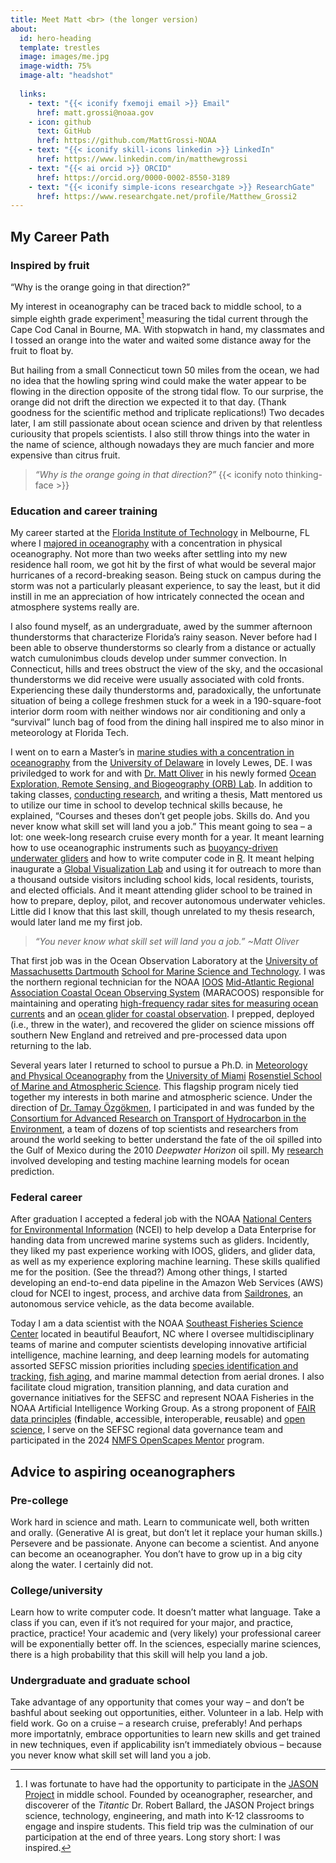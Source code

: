 ```yaml
---
title: Meet Matt <br> (the longer version)
about:
  id: hero-heading
  template: trestles
  image: images/me.jpg
  image-width: 75%
  image-alt: "headshot"
  
  links:
    - text: "{{< iconify fxemoji email >}} Email"
      href: matt.grossi@noaa.gov
    - icon: github
      text: GitHub
      href: https://github.com/MattGrossi-NOAA
    - text: "{{< iconify skill-icons linkedin >}} LinkedIn"
      href: https://www.linkedin.com/in/matthewgrossi
    - text: "{{< ai orcid >}} ORCID"
      href: https://orcid.org/0000-0002-8550-3189
    - text: "{{< iconify simple-icons researchgate >}} ResearchGate"
      href: https://www.researchgate.net/profile/Matthew_Grossi2
---
```



## My Career Path


### Inspired by fruit

"Why is the orange going in that direction?"

My interest in oceanography can be traced back to middle school, to a simple eighth grade experiment[^1] measuring the tidal current through the Cape Cod Canal in Bourne, MA. With stopwatch in hand, my classmates and I tossed an orange into the water and waited some distance away for the fruit to float by.

But hailing from a small Connecticut town 50 miles from the ocean, we had no idea that the howling spring wind could make the water appear to be flowing in the direction opposite of the strong tidal flow. To our surprise, the orange did not drift the direction we expected it to that day. (Thank goodness for the scientific method and triplicate replications!) Two decades later, I am still passionate about ocean science and driven by that relentless curiousity that propels scientists. I also still throw things into the water in the name of science, although nowadays they are much fancier and more expensive than citrus fruit.

[^1]: I was fortunate to have had the opportunity to participate in the [JASON Project](https://jason.org/){target="_blank"} in middle school. Founded by oceanographer, researcher, and discoverer of the *Titantic* Dr. Robert Ballard, the JASON Project brings science, technology, engineering, and math into K-12 classrooms to engage and inspire students. This field trip was the culmination of our participation at the end of three years. Long story short: I was inspired.

> *"Why is the orange going in that direction?"* {{< iconify noto thinking-face >}}

### Education and career training

My career started at the [Florida Institute of Technology](https://www.fit.edu){target="_blank"} in Melbourne, FL where I [majored in oceanography](https://catalog.fit.edu/preview_program.php?catoid=18&poid=7286&returnto=1041){target="_blank"} with a concentration in physical oceanography. Not more than two weeks after settling into my new residence hall room, we got hit by the first of what would be several major hurricanes of a record-breaking season. Being stuck on campus during the storm was not a particularly pleasant experience, to say the least, but it did instill in me an appreciation of how intricately connected the ocean and atmosphere systems really are.

I also found myself, as an undergraduate, awed by the summer afternoon thunderstorms that characterize Florida's rainy season. Never before had I been able to observe thunderstorms so clearly from a distance or actually watch cumulonimbus clouds develop under summer convection. In Connecticut, hills and trees obstruct the view of the sky, and the occasional thunderstorms we did receive were usually associated with cold fronts. Experiencing these daily thunderstorms and, paradoxically, the unfortunate situation of being a college freshmen stuck for a week in a 190-square-foot interior dorm room with neither windows nor air conditioning and only a "survival" lunch bag of food from the dining hall inspired me to also minor in meteorology at Florida Tech.

I went on to earn a Master's in [marine studies with a concentration in oceanography](https://catalog.udel.edu/preview_program.php?catoid=88&poid=76342&returnto=27217){target="_blank"} from the [University of Delaware](https://www.udel.edu){target="_blank"} in lovely Lewes, DE. I was priviledged to work for and with [Dr. Matt Oliver](https://www.udel.edu/academics/colleges/ceoe/departments/smsp/faculty/matthew-oliver/){target="_blank"} in his newly formed [Ocean Exploration, Remote Sensing, and Biogeography (ORB) Lab](https://sites.udel.edu/ceoe-moliver/){target="_blank"}. In addition to taking classes, [conducting research](content/research/density-prediction.qmd), and writing a thesis, Matt mentored us to utilize our time in school to develop technical skills because, he explained, "Courses and theses don't get people jobs. Skills do. And you never know what skill set will land you a job." This meant going to sea -- a lot: one week-long research cruise every month for a year. It meant learning how to use oceanographic instruments such as [buoyancy-driven underwater gliders](https://en.wikipedia.org/wiki/Underwater_glider){target="_blank"} and how to write computer code in [R](https://www.r-project.org/){target="_blank"}. It meant helping inaugurate a [Global Visualization Lab](https://www1.udel.edu/udmessenger/vol18no1/stories/research_visualization.html){target="_blank"} and using it for outreach to more than a thousand outside visitors including school kids, local residents, tourists, and elected officials. And it meant attending glider school to be trained in how to prepare, deploy, pilot, and recover autonomous underwater vehicles. Little did I know that this last skill, though unrelated to my thesis research, would later land me my first job.

> *"You never know what skill set will land you a job." ~Matt Oliver*

That first job was in the Ocean Observation Laboratory at the [University of Massachusetts Dartmouth](https://www.umassd.edu){target="_blank"} [School for Marine Science and Technology](https://www.umassd.edu/smast/){target="_blank"}. I was the northern regional technician for the NOAA [IOOS](https://ioos.us/){target="_blank"} [Mid-Atlantic Regional Association Coastal Ocean Observing System](https://maracoos.org/){target="_blank"} (MARACOOS) responsible for maintaining and operating [high-frequency radar sites for measuring ocean currents](https://hfradar.ioos.us/){target="_blank"} and an [ocean glider for coastal observation](https://gliders.ioos.us/){target="_blank"}. I prepped, deployed (i.e., threw in the water), and recovered the glider on science missions off southern New England and retreived and pre-processed data upon returning to the lab.

Several years later I returned to school to pursue a Ph.D. in [Meteorology and Physical Oceanography](https://bulletin.miami.edu/graduate-academic-programs/marine-atmospheric-science/meteorology-physical-oceanography/meteorology-physical-oceanography-phd/#text){target="_blank"} from the [University of Miami](https://welcome.miami.edu){target="blank"} [Rosenstiel School of Marine and Atmospheric Science](https://www.earth.miami.edu/){target="_blank"}. This flagship program nicely tied together my interests in both marine and atmospheric science. Under the direction of [Dr. Tamay Özgökmen](https://people.miami.edu/profile/d6a7a049ff9ddf14b09855e0ec306f12){target="_blank"}, I participated in and was funded by the [Consortium for Advanced Research on Transport of Hydrocarbon in the Environment](http://carthe.org/){target="_blank"}, a team of dozens of top scientists and researchers from around the world seeking to better understand the fate of the oil spilled into the Gulf of Mexico during the 2010 *Deepwater Horizon* oil spill. My [research](/content/research/trajectory-prediction.qmd) involved developing and testing machine learning models for ocean prediction.

### Federal career

After graduation I accepted a federal job with the NOAA [National Centers for Environmental Information](https://www.ncei.noaa.gov/){target="_blank"} (NCEI) to help develop a Data Enterprise for handing data from uncrewed marine systems such as gliders. Incidently, they liked my past experience working with IOOS, gliders, and glider data, as well as my experience exploring machine learning. These skills qualified me for the position. (See the thread?) Among other things, I started developing an end-to-end data pipeline in the Amazon Web Services (AWS) cloud for NCEI to ingest, process, and archive data from [Saildrones](https://www.saildrone.com/){target="_blank"}, an autonomous service vehicle, as the data become available.

Today I am a data scientist with the NOAA [Southeast Fisheries Science Center](https://www.fisheries.noaa.gov/about/southeast-fisheries-science-center){target="_blank"} located in beautiful Beaufort, NC where I oversee multidisciplinary teams of marine and computer scientists developing innovative artificial intelligence, machine learning, and deep learning models for automating assorted SEFSC mission priorities including [species identification and tracking](https://www.fisheries.noaa.gov/feature-story/increasing-efficiency-video-surveys-artificial-intelligence){target="_blank"}, [fish aging](https://www.fisheries.noaa.gov/feature-story/scientists-identify-more-efficient-means-determine-age-fish-using-ai-and-near-infrared){target="_blank"}, and marine mammal detection from aerial drones. I also facilitate cloud migration, transition planning, and data curation and governance initiatives for the SEFSC and represent NOAA Fisheries in the NOAA Artificial Intelligence Working Group. As a strong proponent of [FAIR data principles](https://www.go-fair.org/fair-principles/){target="_blank"} (**f**indable, **a**ccessible, **i**nteroperable, **r**eusable) and [open science](https://www.fisheries.noaa.gov/science-data/open-science-noaa-fisheries){target="_blank"}, I serve on the SEFSC regional data governance team and participated in the 2024 [NMFS OpenScapes Mentor](https://nmfs-openscapes.github.io/){target="_blank"} program.

## Advice to aspiring oceanographers

### Pre-college
Work hard in science and math. Learn to communicate well, both written and orally. (Generative AI is great, but don't let it replace your human skills.) Persevere and be passionate. Anyone can become a scientist. And anyone can become an oceanographer. You don't have to grow up in a big city along the water. I certainly did not.

### College/university
Learn how to write computer code. It doesn't matter what language. Take a class if you can, even if it's not required for your major, and practice, practice, practice! Your academic and (very likely) your professional career will be exponentially better off. In the sciences, especially marine sciences, there is a high probability that this skill will help you land a job.

### Undergraduate and graduate school
Take advantage of any opportunity that comes your way -- and don't be bashful about seeking out opportunities, either. Volunteer in a lab. Help with field work. Go on a cruise -- a research cruise, preferably! And perhaps more importatnly, embrace opportunities to learn new skills and get trained in new techniques, even if applicability isn't immediately obvious -- because you never know what skill set will land you a job.